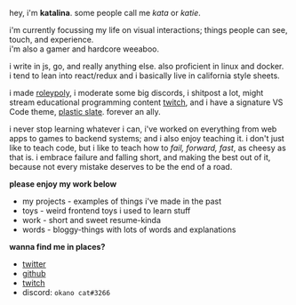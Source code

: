 
hey, i'm **katalina**. some people call me *kata* or *katie*.

i'm currently focussing my life on visual interactions; 
things people can see, touch, and experience.  
i'm also a gamer and hardcore weeaboo.

i write in js, go, and really anything else. also proficient in linux and docker.  
i tend to lean into react/redux and i basically live in california style sheets.

i made [roleypoly](https://roleypoly.com), i moderate some big discords, i shitpost a lot, might stream educational programming 
content [twitch][twitch], and i have a signature VS Code theme, [plastic slate][slate]. forever an ally.

i never stop learning whatever i can, i've worked on everything from web apps to 
games to backend systems; and i also enjoy teaching it. i don't just like to teach 
code, but i like to teach how to *fail, forward, fast*, as cheesy as that is. 
i embrace failure and falling short, and making the best out of it, because
not every mistake deserves to be the end of a road.

**please enjoy my work below**

- <Link href='/projects'><a>my projects</a></Link> - examples of things i've made in the past
- <Link href='/toys'><a>toys</a></Link> - weird frontend toys i used to learn stuff
- <Link href='/work'><a>work</a></Link> - short and sweet resume-kinda
- <Link href='/words'><a>words</a></Link> - bloggy-things with lots of words and explanations

**wanna find me in places?**

- [twitter](https://twitter.com/kayteh)
- [github](https://github.com/kayteh)
- [twitch][twitch]
- discord: `okano cat#3266`

[slate]: https://marketplace.visualstudio.com/itemdetails?itemName=kayteh.plastic-slate
[twitch]: https://twitch.tv/jumpystick